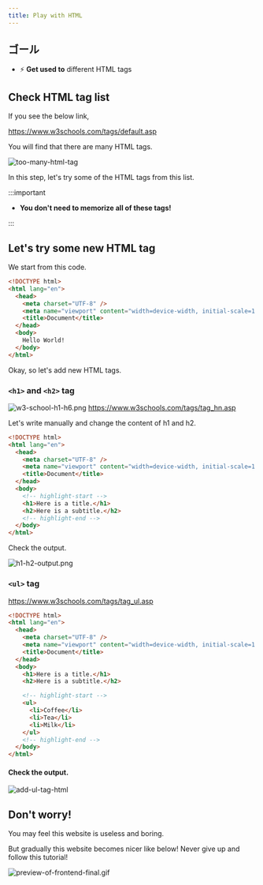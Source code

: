 ```yaml
---
title: Play with HTML
---
```


## ゴール

- ⚡ **Get used to** different HTML tags

## Check HTML tag list

If you see the below link,

https://www.w3schools.com/tags/default.asp

You will find that there are many HTML tags.

![too-many-html-tag](https://storage.googleapis.com/coderhackers-assets/the-complete-webdev-with-rails-2020/html-guide/too-many-html-tag.gif)

In this step, let's try some of the HTML tags from this list.

:::important

- **You don't need to memorize all of these tags!**

:::

## Let's try some new HTML tag

We start from this code.

```html title="test1.html"
<!DOCTYPE html>
<html lang="en">
  <head>
    <meta charset="UTF-8" />
    <meta name="viewport" content="width=device-width, initial-scale=1.0" />
    <title>Document</title>
  </head>
  <body>
    Hello World!
  </body>
</html>
```

Okay, so let's add new HTML tags.

### `<h1>` and `<h2>` tag

![w3-school-h1-h6.png](https://storage.googleapis.com/coderhackers-assets/the-complete-webdev-with-rails-2020/html-guide/w3-school-h1-h6.png)
https://www.w3schools.com/tags/tag_hn.asp

Let's write manually and change the content of h1 and h2.

```html title="test1.html"
<!DOCTYPE html>
<html lang="en">
  <head>
    <meta charset="UTF-8" />
    <meta name="viewport" content="width=device-width, initial-scale=1.0" />
    <title>Document</title>
  </head>
  <body>
    <!-- highlight-start -->
    <h1>Here is a title.</h1>
    <h2>Here is a subtitle.</h2>
    <!-- highlight-end -->
  </body>
</html>
```

Check the output.

![h1-h2-output.png](https://storage.googleapis.com/coderhackers-assets/docs/img/2020-04-27-03-20-34.png)

### `<ul>` tag

https://www.w3schools.com/tags/tag_ul.asp

```html title="test1.html"
<!DOCTYPE html>
<html lang="en">
  <head>
    <meta charset="UTF-8" />
    <meta name="viewport" content="width=device-width, initial-scale=1.0" />
    <title>Document</title>
  </head>
  <body>
    <h1>Here is a title.</h1>
    <h2>Here is a subtitle.</h2>

    <!-- highlight-start -->
    <ul>
      <li>Coffee</li>
      <li>Tea</li>
      <li>Milk</li>
    </ul>
    <!-- highlight-end -->
  </body>
</html>
```

#### Check the output.

![add-ul-tag-html](https://storage.googleapis.com/coderhackers-assets/the-complete-webdev-with-rails-2020/html-guide/add-ul-tag-html.png)

## Don't worry!

You may feel this website is useless and boring.

But gradually this website becomes nicer like below! Never give up and follow this tutorial!

![preview-of-frontend-final.gif](https://storage.googleapis.com/coderhackers-assets/docs/img/20200507_214000.gif)
